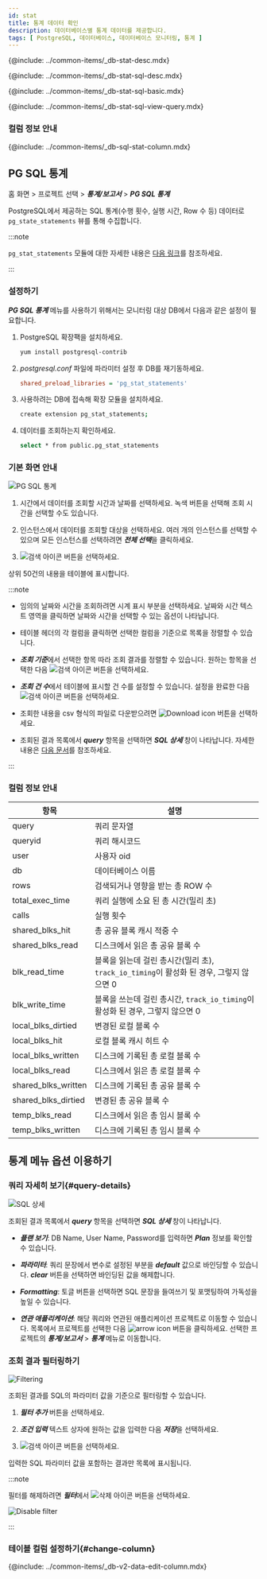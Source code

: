 ```yaml
---
id: stat
title: 통계 데이터 확인
description: 데이터베이스별 통계 데이터를 제공합니다.
tags: [ PostgreSQL, 데이터베이스, 데이터베이스 모니터링, 통계 ]
---
```



<Note product='PostgreSQL' link='../postgresql-v1/stat' />

<!-- 개요-->
{@include: ../common-items/_db-stat-desc.mdx}

<!-- SQL 통계-->
{@include: ../common-items/_db-stat-sql-desc.mdx}

<!-- SQL 통계 기본 사용 안내 -->
{@include: ../common-items/_db-stat-sql-basic.mdx}

<!-- 쿼리별 수행 추이, 자세히 보기-->
{@include: ../common-items/_db-stat-sql-view-query.mdx}  

### 컬럼 정보 안내

{@include: ../common-items/_db-sql-stat-column.mdx}


## PG SQL 통계

홈 화면 > 프로젝트 선택 > ***통계/보고서*** > ***PG SQL 통계***

PostgreSQL에서 제공하는 SQL 통계(수행 횟수, 실행 시간, Row 수 등) 데이터로 `pg_state_statements` 뷰를 통해 수집합니다.

:::note

`pg_stat_statements` 모듈에 대한 자세한 내용은 [다음 링크](https://www.postgresql.org/docs/current/pgstatstatements.html)를 참조하세요.

:::

### 설정하기

***PG SQL 통계*** 메뉴를 사용하기 위해서는 모니터링 대상 DB에서 다음과 같은 설정이 필요합니다.

1. PostgreSQL 확장팩을 설치하세요.

    ```bash
    yum install postgresql-contrib
    ```

1. *postgresql.conf* 파일에 파라미터 설정 후 DB를 재기동하세요.

    ```ini title='postgresql.conf'
    shared_preload_libraries = 'pg_stat_statements'
    ```

1. 사용하려는 DB에 접속해 확장 모듈을 설치하세요.

    ```bash
    create extension pg_stat_statements;
    ```

1. 데이터를 조회하는지 확인하세요.

    ```bash
    select * from public.pg_stat_statements
    ```

### 기본 화면 안내

![PG SQL 통계](/img/db-pg-sql-stat.png)

1. 시간에서 데이터를 조회할 시간과 날짜를 선택하세요. 녹색 버튼을 선택해 조회 시간을 선택할 수도 있습니다.

1. 인스턴스에서 데이터를 조회할 대상을 선택하세요. 여러 개의 인스턴스를 선택할 수 있으며 모든 인스턴스를 선택하려면 ***전체 선택***을 클릭하세요.

1. ![검색 아이콘](/img/ico-btn-search.png) 버튼을 선택하세요.

상위 50건의 내용을 테이블에 표시합니다.

:::note

* 임의의 날짜와 시간을 조회하려면 시계 표시 부분을 선택하세요. 날짜와 시간 텍스트 영역을 클릭하면 날짜와 시간을 선택할 수 있는 옵션이 나타납니다.

* 테이블 헤더의 각 컬럼을 클릭하면 선택한 컬럼을 기준으로 목록을 정렬할 수 있습니다.

* ***조회 기준***에서 선택한 항목 따라 조회 결과를 정렬할 수 있습니다. 원하는 항목을 선택한 다음 ![검색 아이콘](/img/ico-btn-search.png) 버튼을 선택하세요. 

* ***조회 건 수***에서 테이블에 표시할 건 수를 설정할 수 있습니다. 설정을 완료한 다음 ![검색 아이콘](/img/ico-btn-search.png) 버튼을 선택하세요. 

* 조회한 내용을 csv 형식의 파일로 다운받으려면 ![Download icon](/img/ico-download.svg) 버튼을 선택하세요.

* 조회된 결과 목록에서 ***query*** 항목을 선택하면 ***SQL 상세*** 창이 나타납니다. 자세한 내용은 [다음 문서](#query-details)를 참조하세요.

:::

### 컬럼 정보 안내

| 항목 | 설명 |
| -- | -- |
| query | 쿼리 문자열 |
| queryid | 쿼리 해시코드 |
| user | 사용자 oid |
| db | 데이터베이스 이름 |
| rows | 검색되거나 영향을 받는 총 ROW 수 |
| total_exec_time | 쿼리 실행에 소요 된 총 시간(밀리 초) |
| calls | 실행 횟수 |
| shared_blks_hit | 총 공유 블록 캐시 적중 수 |
| shared_blks_read | 디스크에서 읽은 총 공유 블록 수 |
| blk_read_time | 블록을 읽는데 걸린 총시간(밀리 초), `track_io_timing`이 활성화 된 경우, 그렇지 않으면 0 |
| blk_write_time | 블록을 쓰는데 걸린 총시간, `track_io_timing`이 활성화 된 경우, 그렇지 않으면 0 |
| local_blks_dirtied | 변경된 로컬 블록 수 |
| local_blks_hit | 로컬 블록 캐시 히트 수 |
| local_blks_written | 디스크에 기록된 총 로컬 블록 수 |
| local_blks_read | 디스크에서 읽은 총 로컬 블록 수 |
| shared_blks_written | 디스크에 기록된 총 공유 블록 수 |
| shared_blks_dirtied | 변경된 총 공유 블록 수 |
| temp_blks_read | 디스크에서 읽은 총 임시 블록 수 |
| temp_blks_written | 디스크에 기록된 총 임시 블록 수 |


## 통계 메뉴 옵션 이용하기

### 쿼리 자세히 보기{#query-details}

![SQL 상세](/img/db-pg-sql-stat-sql-details.png)

조회된 결과 목록에서 ***query*** 항목을 선택하면 ***SQL 상세*** 창이 나타납니다. 

* ***플랜 보기***: DB Name, User Name, Password를 입력하면 ***Plan*** 정보를 확인할 수 있습니다.

* ***파라미터***: 쿼리 문장에서 변수로 설정된 부분을 ***default*** 값으로 바인딩할 수 있습니다. ***clear*** 버튼을 선택하면 바인딩된 값을 해제합니다.

* ***Formatting***: 토글 버튼을 선택하면 SQL 문장을 들여쓰기 및 포맷팅하여 가독성을 높일 수 있습니다.

* ***연관 애플리케이션***: 해당 쿼리와 연관된 애플리케이션 프로젝트로 이동할 수 있습니다. 목록에서 프로젝트를 선택한 다음 ![arrow icon](/img/ic-arrow-right.svg) 버튼을 클릭하세요. 선택한 프로젝트의 ***통계/보고서*** > ***통계*** 메뉴로 이동합니다.

### 조회 결과 필터링하기

![Filtering](/img/db-sql-stat-add-filter.png)

조회된 결과를 SQL의 파라미터 값을 기준으로 필터링할 수 있습니다.

1. ***필터 추가*** 버튼을 선택하세요. 

1. ***조건 입력*** 텍스트 상자에 원하는 값을 입력한 다음 ***저장***을 선택하세요. 

1. ![검색 아이콘](/img/ico-btn-search.png) 버튼을 선택하세요.

입력한 SQL 파라미터 값을 포함하는 결과만 목록에 표시됩니다.

:::note

필터를 해제하려면 ***필터***에서 ![삭제 아이콘](/img/ico-remove-white.svg) 버튼을 선택하세요.

![Disable filter](/img/db-sql-stat-disable-filter.png)

:::

### 테이블 컬럼 설정하기{#change-column}

{@include: ../common-items/_db-v2-data-edit-column.mdx} 

<!-- 데이터베이스 사이즈-->
<!-- {@include: ../common-items/_db-databasesize-desc.mdx}-->
